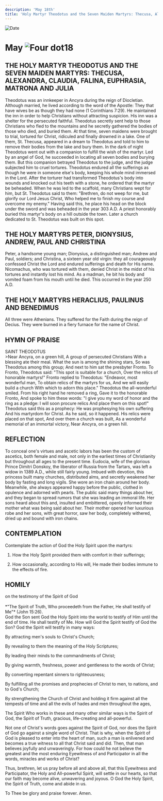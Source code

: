 ```yaml
---
description: 'May 18th'
title: 'Holy Martyr Theodotus and the Seven Maiden Martyrs: Thecusa, Alexandra, Claudia, Falina, Euphrasia, Matrona and Julia'
---
```


<CustomPaginator />
<RunningHead />

<Image src="/title-imprint.png" height={68} width={50} alt="Date" className="title-imprint"/>

# <div id="date">May <Image className="four-dot" src="/four-dot.png" height={15} width={15} alt="Four dot" />18</div>

## THE HOLY MARTYR THEODOTUS AND THE SEVEN MAIDEN MARTYRS: THECUSA, ALEXANDRA, CLAUDIA, FALINA, EUPHRASIA, MATRONA AND JULIA

Theodotus was an innkeeper in Ancyra during the reign of Diocletian. Although married, he lived according to the word of the Apostle: They that have wives be as though they had none (1 Corinthians 7:29). He maintained the inn in order to help Christians without attracting suspicion. His inn was a shelter for the persecuted faithful. Theodotus secretly sent help to those Christians who fled to the mountains and he secretly gathered the bodies of those who died, and buried them. At that time, seven maidens were brought to trial, tortured for Christ, ridiculed and finally drowned in a lake. One of them, St. Thecusa, appeared in a dream to Theodotus and told to him to remove their bodies from the lake and bury them. In the dark of night Theodotus went out with a companion to fulfill the wish of the martyr. Led by an angel of God, he succeeded in locating all seven bodies and burying them. But this companion betrayed Theodotus to the judge, and the judge subjected him to cruel tortures. Theodotus endured all the sufferings as though he were in someone else's body, keeping his whole mind immersed in the Lord. After the torturer had transformed Theodotus's body into wounds and knocked out his teeth with a stone, he ordered that the martyr be beheaded. When he was led to the scaffold, many Christians wept for him, but St. Theodotus said to them: "Brethren, do not weep for me, but glorify our Lord Jesus Christ, Who helped me to finish my course and overcome my enemy." Having said this, he place his head on the block under the sword and was beheaded in the year 303 A.D. A priest honorably buried this martyr's body on a hill outside the town. Later a church dedicated to St. Theodotus was built on this spot.

## THE HOLY MARTYRS PETER, DIONYSIUS, ANDREW, PAUL AND CHRISTINA

Peter, a handsome young man; Dionysius, a distinguished man; Andrew and Paul, soldiers; and Christina, a sixteen year old virgin: they all courageously confessed Christ the Lord and endured sufferings and death for His name. Nicomachus, who was tortured with them, denied Christ in the midst of his tortures and instantly lost his mind. As a madman, he bit his body and vomited foam from his mouth until he died. This occurred in the year 250 A.D.

## THE HOLY MARTYRS HERACLIUS, PAULINUS AND BENEDIMUS

All three were Athenians. They suffered for the Faith during the reign of Decius. They were burned in a fiery furnace for the name of Christ.


## HYMN OF PRAISE
<div style={{textAlign:'center', color:'crimson', fontWeight:'bold'}}>
SAINT THEODOTUS
</div>
>Near Ancyra, on a green hill,  
A group of persecuted Christians  
With a blessing ate their meal.  
What the sun is among the shining stars,  
So was Theodotus among this group;  
And next to him sat the presbyter Fronto.  
To Fronto, Theodotus said:  
"This spot is suitable for a church,  
Over the relics of honorable martyrs!"  
Fronto replied to Theodotus:  
"Endeavor, most wonderful man,  
To obtain relics of the martyrs for us,  
And we will easily build a church  
With which to adorn this place."  
Theodotus the all-wonderful smiled.  
From his right hand he removed a ring,  
Gave it to the honorable Fronto,  
And spoke to him these words:  
"I give you my word of honor and the ring as a pledge:  
I will soon procure relics  
And place them on this spot!"  
Theodotus said this as a prophecy:  
He was prophesying his own suffering  
And his martyrdom for Christ.  
As he said, so it happened.  
His relics were placed on that spot,  
And over them a church was built,  
As a wonderful memorial of an immortal victory,  
Near Ancyra, on a green hill.  


## REFLECTION

To conceal one's virtues and ascetic labors has been the custom of ascetics, both female and male, not only in the earliest times of Christianity but throughout all ages to the present time. Eudocia, wife of the glorious Prince Dimitri Donskoy, the liberator of Russia from the Tartars, was left a widow in 1389 A.D., while still fairly young. Imbued with devotion, this princess built many churches, distributed alms, and secretly weakened her body by fasting and long vigils. She wore an iron chain around her body. Meanwhile, she always appeared happy before the public, clothed in opulence and adorned with pearls. The public said many things about her, and they began to spread rumors that she was leading an immoral life. Her sons heard about this and, insulted and embittered, openly informed their mother what was being said about her. Their mother opened her luxurious robe and her sons, with great horror, saw her body, completely withered, dried up and bound with iron chains.


## CONTEMPLATION

Contemplate the action of God the Holy Spirit upon the martyrs:

1. How the Holy Spirit provided them with comfort in their sufferings;

2. How occasionally, according to His will, He made their bodies immune to the effects of fire.


## HOMILY
<div style={{textAlign:'center', color:'crimson', fontWeight:'bold'}}>
on the testimony of the Spirit of God
</div><br />
<div style={{textAlign:'right'}}>
*"The Spirit of Truth, Who proceedeth from the Father, He shall testify of Me"* (John 15:26).
</div>
God the Son sent God the Holy Spirit into the world to testify of Him until the end of time. He shall testify of Me. How will God the Spirit testify of God the Son? God the Spirit will testify in many ways:

By attracting men's souls to Christ's Church;

By revealing to them the meaning of the Holy Scriptures;

By leading their minds to the commandments of Christ;

By giving warmth, freshness, power and gentleness to the words of Christ;

By converting repentant sinners to righteousness;

By fulfilling all the promises and prophecies of Christ to men, to nations, and to God's Church;

By strengthening the Church of Christ and holding it firm against all the tempests of time and all the evils of hades and men throughout the ages,

The Spirit Who works in these and many other similar ways is the Spirit of God, the Spirit of Truth, gracious, life-creating and all-powerful.

Not one of Christ's words goes against the Spirit of God, nor does the Spirit of God go against a single word of Christ. That is why, when the Spirit of God is pleased to enter into the heart of man, such a man is enlivened and becomes a true witness to all that Christ said and did. Then, that man believes joyfully and unwaveringly. For how could he not believe the greatest and the most enduring Eyewitness of and Participator in all the words, miracles and works of Christ?

Thus, brethren, let us pray before all and above all, that this Eyewitness and Participator, the Holy and All-powerful Spirit, will settle in our hearts, so that our faith may become alive, unwavering and joyous. O God the Holy Spirit, the Spirit of Truth, come and abide in us.

To Thee be glory and praise forever. Amen.